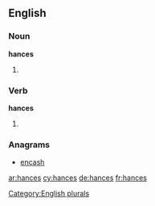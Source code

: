 ==English==

===Noun===
'''hances'''

# {{plural of|hance}}

===Verb===
'''hances'''

# {{third-person singular of|hance}}

===Anagrams===
* [[encash#English|encash]]

[[Category:English plurals]]

[[ar:hances]]
[[cy:hances]]
[[de:hances]]
[[fr:hances]]